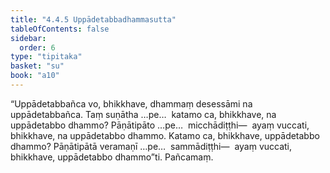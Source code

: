 ```yaml
---
title: "4.4.5 Uppādetabbadhammasutta"
tableOfContents: false
sidebar:
  order: 6
type: "tipitaka"
basket: "su"
book: "a10"
---
```



<DynamicBreadcrumb />

<Division number="193" book="a10" bookNo="17" page="486">

<Paragraph number="1367" book="a10">
“Uppādetabbañca vo, bhikkhave, dhammaṃ desessāmi na uppādetabbañca. Taṃ suṇātha …pe…  katamo ca, bhikkhave, na uppādetabbo dhammo? Pāṇātipāto …pe…  micchādiṭṭhi—  ayaṃ vuccati, bhikkhave, na uppādetabbo dhammo.
</Paragraph>

<Paragraph number="1368" book="a10">
Katamo ca, bhikkhave, uppādetabbo dhammo? Pāṇātipātā veramaṇī …pe…  sammādiṭṭhi—  ayaṃ vuccati, bhikkhave, uppādetabbo dhammo”ti.

</Paragraph>
</Division>

<Paragraph number="1369" type="center" book="a10">
Pañcamaṃ.
</Paragraph>